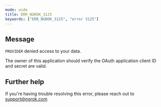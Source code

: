 ```yaml
---
mode: wide
title: ERR_NGROK_3125
keywords: ["ERR_NGROK_3125", "error 3125"]
---
```


## Message

`PROVIDER` denied access to your data.

The owner of this application should verify the OAuth application client ID and secret are valid.

## Further help

If you're having trouble resolving this error, please reach out to [support@ngrok.com](mailto:support@ngrok.com?subject=Help%20with%20ERR_NGROK_3125)
